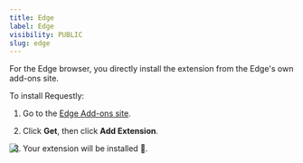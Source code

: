 ```yaml
---
title: Edge
label: Edge
visibility: PUBLIC
slug: edge
---
```


For the Edge browser, you directly install the extension from the Edge's own add-ons site.

To install Requestly:

1. Go to the [Edge Add-ons site](https://microsoftedge.microsoft.com/addons/detail/redirect-url-modify-head/ehghoapnlpepjmfbgaomdiilchcjemak).

2) Click **Get**, then click **Add Extension**.

<Image src="https://imagedelivery.net/IEMzXmjRvW0g933AN5ejrA/wwwnotionso-image-s3-us-west-2amazonawscom-securenotion-staticcom-64fc9027-5998-4148-ba5b-c30cb29b7b08-untitledwebp/public" align="left" />

3. Your extension will be installed 🎉.
